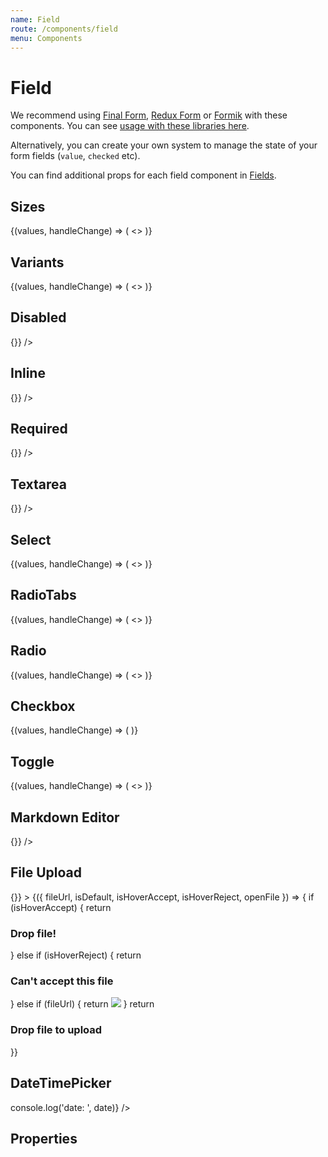 ```yaml
---
name: Field
route: /components/field
menu: Components
---
```




# Field

We recommend using [Final Form](https://github.com/final-form/react-final-form), [Redux Form](https://github.com/erikras/redux-form) or [Formik](https://github.com/jaredpalmer/formik) with these components. You can see [usage with these libraries here](/usage-final-form).

Alternatively, you can create your own system to manage the state of your form fields (`value`, `checked` etc).

You can find additional props for each field component in [Fields](/fields/file-upload).

## Sizes

<Playground>
  <DoczForm initialValues={{ small: 'I am small' }}>
    {(values, handleChange) => (
      <>
        <Field
          name="small"
          placeholder="Placeholder"
          component={InputText}
          label="I'm a small sized field"
          onChange={handleChange}
          value={values.small}
          size="sm"
        />
        <Field
          name="medium"
          placeholder="Placeholder"
          component={InputText}
          label="I'm a medium sized field"
          onChange={handleChange}
          value={values.medium}
          size="md"
        />
        <Field
          name="large"
          placeholder="Placeholder"
          component={InputText}
          label="I'm a large sized field which is my default size"
          value={values.large}
          onChange={handleChange}
        />
      </>
    )}
  </DoczForm>
</Playground>

## Variants

<Playground>
  <DoczForm initialValues={{ random: 'Test' }}>
    {(values, handleChange) => (
      <>
        <Field
          name="random"
          placeholder="Placeholder"
          component={InputText}
          label="Label"
          hint="A hint"
          value={values.random}
          onChange={handleChange}
        />
        <Field
          name="warning"
          placeholder="Placeholder"
          component={InputText}
          label="Label"
          warning="A warning"
          value={values.warning}
          onChange={handleChange}
        />
        <Field
          name="error"
          placeholder="Placeholder"
          component={InputText}
          label="Label"
          error="An error"
          value={values.error}
          onChange={handleChange}
        />
      </>
    )}
  </DoczForm>
</Playground>

## Disabled

<Playground>
  <Field
    name="random-three"
    placeholder="Placeholder"
    component={InputText}
    label="Label"
    disabled
    onChange={() => {}}
  />
</Playground>

## Inline

<Playground>
  <Field
    name="random-four"
    flexDirection="row"
    placeholder="Placeholder"
    component={InputText}
    label="Label"
    required
    onChange={() => {}}
  />
</Playground>

## Required

<Playground>
  <Field
    name="random-five"
    placeholder="Placeholder"
    component={InputText}
    label="Label"
    required
    onChange={() => {}}
  />
</Playground>

## Textarea

<Playground>
  <Field
    name="random-zero"
    placeholder="Placeholder"
    component={InputTextarea}
    label="Label"
    onChange={() => {}}
  />
</Playground>

## Select

<Playground>
  <DoczForm initialValues={{ cakes: { label: 'Pumpkin', value: 'pumpkin' } }}>
    {(values, handleChange) => (
      <>
        <Field
          name="cakes"
          placeholder="Placeholder"
          component={Select}
          label="Label"
          options={[
            { value: 'carrot', label: 'Carrot' },
            { value: 'madeleine', label: 'Madeleine (made with farm-fresh eggs' },
            { value: 'pumpkin', label: 'Pumpkin' }
          ]}
          value={values.cakes}
          onChange={handleChange}
        />
      </>
    )}
  </DoczForm>
</Playground>

## RadioTabs

<Playground>
  <DoczForm initialValues={{ cakes: 'madeleine', fish: 'mackerel' }}>
    {(values, handleChange) => (
      <>
        <RadioGroup label="Label for input radios" required>
          <Field
            name="cakes"
            component={RadioTab}
            value="carrot"
            label="Carrot"
            checked={values.cakes === 'carrot'}
            onChange={handleChange}
          />
          <Field
            name="cakes"
            component={RadioTab}
            value="madeleine"
            label="Madeleine (made with farm-fresh eggs"
            checked={values.cakes === 'madeleine'}
            onChange={handleChange}
          />
          <Field
            name="cakes"
            component={RadioTab}
            value="pumpkin"
            label="Pumpkin"
            checked={values.cakes === 'pumpkin'}
            onChange={handleChange}
          />
        </RadioGroup>
        <RadioGroup label="Label for input radios" flexDirection="column" width={1 / 3} required>
          <Field
            name="fish"
            component={RadioTab}
            value="mackerel"
            label="Mackerel"
            checked={values.fish === 'mackerel'}
            onChange={handleChange}
          />
          <Field
            name="fish"
            component={RadioTab}
            value="sardine"
            label="Sardine"
            checked={values.fish === 'sardine'}
            onChange={handleChange}
          />
          <Field
            name="fish"
            component={RadioTab}
            value="salmon"
            label="Salmon"
            checked={values.fish === 'salmon'}
            onChange={handleChange}
          />
        </RadioGroup>
      </>
    )}
  </DoczForm>
</Playground>

## Radio

<Playground>
  <DoczForm initialValues={{ sauces: 'ketchup' }}>
    {(values, handleChange) => (
      <>
        <RadioGroup label="Your favorite sauce">
          <Field
            name="sauces"
            component={InputRadio}
            value="mayonnaise"
            label="Mayonnaise"
            checked={values.sauces === 'mayonnaise'}
            onChange={handleChange}
          />
          <Field
            name="sauces"
            component={InputRadio}
            value="ketchup"
            label="Ketchup"
            checked={values.sauces === 'ketchup'}
            onChange={handleChange}
          />
          <Field
            name="sauces"
            component={InputRadio}
            value="barbecue"
            label="Barbecue"
            checked={values.sauces === 'barbecue'}
            onChange={handleChange}
          />
        </RadioGroup>
      </>
    )}
  </DoczForm>
</Playground>

## Checkbox

<Playground>
  <DoczForm initialValues={{ vue: true }}>
    {(values, handleChange) => (
      <FieldGroup label="Check the frameworks you have already worked with">
        <Field
          component={InputCheckbox}
          name="react"
          label="React"
          checked={!!values.react}
          onClick={handleChange}
        />
        <Field
          component={InputCheckbox}
          name="angular"
          label="Angular"
          checked={!!values.angular}
          onClick={handleChange}
        />
        <Field
          component={InputCheckbox}
          name="vue"
          label="Vue"
          checked={!!values.vue}
          onClick={handleChange}
        />
      </FieldGroup>
    )}
  </DoczForm>
</Playground>

## Toggle

<Playground>
  <DoczForm initialValues={{ swatch: true }}>
    {(values, handleChange) => (
      <>
        <Field
          name="switch"
          component={Toggle}
          label="Switch example"
          checked={!!values.switch}
          onChange={handleChange}
        />
        <Field
          name="swatch"
          component={Toggle}
          label="Disabled switch example"
          disabled
          checked={!!values.swatch}
          onChange={handleChange}
        />
      </>
    )}
  </DoczForm>
</Playground>

## Markdown Editor

<Playground>
  <Field
    name="markdown"
    component={MarkdownEditor}
    value="Something happening"
    placeholder="Placeholder"
    label="Markdown editor example"
    onChange={() => {}}
  />
</Playground>

## File Upload

<Playground>
  <Field
    name="random-fifteen"
    component={FileUpload}
    label="File upload example"
    onChange={() => {}}
  >
    {({ fileUrl, isDefault, isHoverAccept, isHoverReject, openFile }) => {
      if (isHoverAccept) {
        return <h3>Drop file!</h3>
      } else if (isHoverReject) {
        return <h3>Can't accept this file</h3>
      } else if (fileUrl) {
        return <img style={{ maxWidth: '100%', maxHeight: '100%' }} src={fileUrl} />
      }
      return <h3>Drop file to upload</h3>
    }}
  </Field>
</Playground>

## DateTimePicker

<Playground>
  <Field
    name="random-sixteen"
    component={DateTimePicker}
    value={Date.now() - 18 * 365 * 24 * 3600 * 1000}
    label="Tell us your birth date and time (if you remember it)"
    onChange={date => console.log('date: ', date)}
  />
</Playground>

## Properties

<Props of={Field} />
